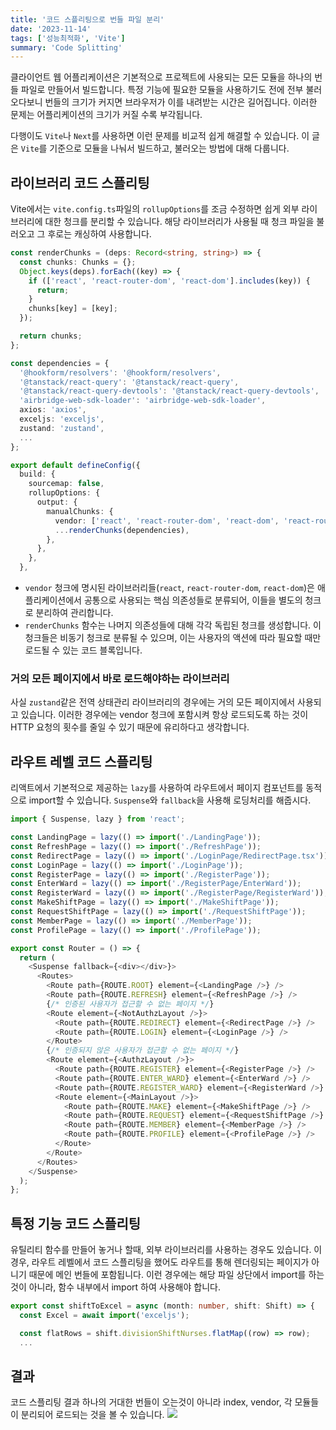 ```yaml
---
title: '코드 스플리팅으로 번들 파일 분리'
date: '2023-11-14'
tags: ['성능최적화', 'Vite']
summary: 'Code Splitting'
---
```


클라이언트 웹 어플리케이션은 기본적으로 프로젝트에 사용되는 모든 모듈을 하나의 번들 파일로 만들어서 빌드합니다.
특정 기능에 필요한 모듈을 사용하기도 전에 전부 불러오다보니 번들의 크기가 커지면 브라우저가 이를 내려받는 시간은 길어집니다. 이러한 문제는 어플리케이션의 크기가 커질 수록 부각됩니다. 

다행이도 `Vite`나 `Next`를 사용하면 이런 문제를 비교적 쉽게 해결할 수 있습니다. 이 글은 `Vite`를 기준으로 모듈을 나눠서 빌드하고, 불러오는 방법에 대해 다룹니다.

## 라이브러리 코드 스플리팅
Vite에서는 `vite.config.ts`파일의 `rollupOptions`를 조금 수정하면 쉽게 외부 라이브러리에 대한 청크를 분리할 수 있습니다. 해당 라이브러리가 사용될 때 청크 파일을 불러오고 그 후로는 캐싱하여 사용합니다.
```ts
const renderChunks = (deps: Record<string, string>) => {
  const chunks: Chunks = {};
  Object.keys(deps).forEach((key) => {
    if (['react', 'react-router-dom', 'react-dom'].includes(key)) {
      return;
    }
    chunks[key] = [key];
  });

  return chunks;
};

const dependencies = {
  '@hookform/resolvers': '@hookform/resolvers',
  '@tanstack/react-query': '@tanstack/react-query',
  '@tanstack/react-query-devtools': '@tanstack/react-query-devtools',
  'airbridge-web-sdk-loader': 'airbridge-web-sdk-loader',
  axios: 'axios',
  exceljs: 'exceljs',
  zustand: 'zustand',
  ...
};

export default defineConfig({
  build: {
    sourcemap: false,
    rollupOptions: {
      output: {
        manualChunks: {
          vendor: ['react', 'react-router-dom', 'react-dom', 'react-router', 'react-router-dom'],
          ...renderChunks(dependencies),
        },
      },
    },
  },
```

- `vendor` 청크에 명시된 라이브러리들(`react`, `react-router-dom`, `react-dom`)은 애플리케이션에서 공통으로 사용되는 핵심 의존성들로 분류되어, 이들을 별도의 청크로 분리하여 관리합니다. 
- `renderChunks` 함수는 나머지 의존성들에 대해 각각 독립된 청크를 생성합니다. 이 청크들은 비동기 청크로 분류될 수 있으며, 이는 사용자의 액션에 따라 필요할 때만 로드될 수 있는 코드 블록입니다.

### 거의 모든 페이지에서 바로 로드해야하는 라이브러리
사실 `zustand`같은 전역 상태관리 라이브러리의 경우에는 거의 모든 페이지에서 사용되고 있습니다. 이러한 경우에는 vendor 청크에 포함시켜 항상 로드되도록 하는 것이 HTTP 요청의 횟수를 줄일 수 있기 때문에 유리하다고 생각합니다.

## 라우트 레벨 코드 스플리팅
리액트에서 기본적으로 제공하는 `lazy`를 사용하여 라우트에서 페이지 컴포넌트를 동적으로 import할 수 있습니다. `Suspense`와 `fallback`을 사용해 로딩처리를 해줍시다.
```ts
import { Suspense, lazy } from 'react';

const LandingPage = lazy(() => import('./LandingPage'));
const RefreshPage = lazy(() => import('./RefreshPage'));
const RedirectPage = lazy(() => import('./LoginPage/RedirectPage.tsx'));
const LoginPage = lazy(() => import('./LoginPage'));
const RegisterPage = lazy(() => import('./RegisterPage'));
const EnterWard = lazy(() => import('./RegisterPage/EnterWard'));
const RegisterWard = lazy(() => import('./RegisterPage/RegisterWard'));
const MakeShiftPage = lazy(() => import('./MakeShiftPage'));
const RequestShiftPage = lazy(() => import('./RequestShiftPage'));
const MemberPage = lazy(() => import('./MemberPage'));
const ProfilePage = lazy(() => import('./ProfilePage'));

export const Router = () => {
  return (
    <Suspense fallback={<div></div>}>
      <Routes>
        <Route path={ROUTE.ROOT} element={<LandingPage />} />
        <Route path={ROUTE.REFRESH} element={<RefreshPage />} />
        {/* 인증된 사용자가 접근할 수 없는 페이지 */}
        <Route element={<NotAuthzLayout />}>
          <Route path={ROUTE.REDIRECT} element={<RedirectPage />} />
          <Route path={ROUTE.LOGIN} element={<LoginPage />} />
        </Route>
        {/* 인증되지 않은 사용자가 접근할 수 없는 페이지 */}
        <Route element={<AuthzLayout />}>
          <Route path={ROUTE.REGISTER} element={<RegisterPage />} />
          <Route path={ROUTE.ENTER_WARD} element={<EnterWard />} />
          <Route path={ROUTE.REGISTER_WARD} element={<RegisterWard />} />
          <Route element={<MainLayout />}>
            <Route path={ROUTE.MAKE} element={<MakeShiftPage />} />
            <Route path={ROUTE.REQUEST} element={<RequestShiftPage />} />
            <Route path={ROUTE.MEMBER} element={<MemberPage />} />
            <Route path={ROUTE.PROFILE} element={<ProfilePage />} />
          </Route>
        </Route>
      </Routes>
    </Suspense>
  );
};

```

## 특정 기능 코드 스플리팅
유틸리티 함수를 만들어 놓거나 할때, 외부 라이브러리를 사용하는 경우도 있습니다. 이 경우, 라우트 레벨에서 코드 스플리팅을 했어도 라우트를 통해 렌더링되는 페이지가 아니기 때문에 메인 번들에 포함됩니다. 이런 경우에는 해당 파일 상단에서 import를 하는 것이 아니라, 함수 내부에서 import 하여 사용해야 합니다.
```ts
export const shiftToExcel = async (month: number, shift: Shift) => {
  const Excel = await import('exceljs');

  const flatRows = shift.divisionShiftNurses.flatMap((row) => row);
  ...
```

## 결과
코드 스플리팅 결과 하나의 거대한 번들이 오는것이 아니라 index, vendor, 각 모듈들이 분리되어 로드되는 것을 볼 수 있습니다.
![](https://velog.velcdn.com/images/cksrb63/post/0527571e-68b4-43f1-9746-ccfd3bf50c5d/image.png)
